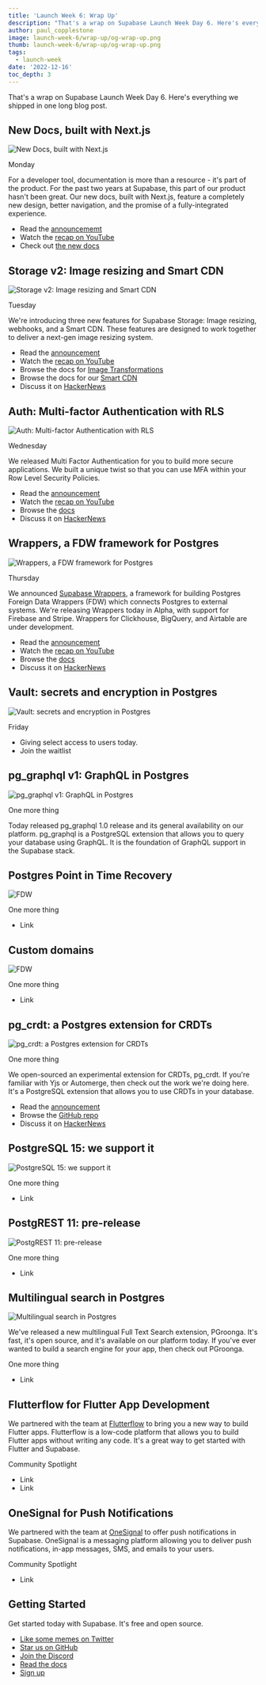 ```yaml
---
title: 'Launch Week 6: Wrap Up'
description: "That's a wrap on Supabase Launch Week Day 6. Here's everything we shipped in one long blog post."
author: paul_copplestone
image: launch-week-6/wrap-up/og-wrap-up.png
thumb: launch-week-6/wrap-up/og-wrap-up.png
tags:
  - launch-week
date: '2022-12-16'
toc_depth: 3
---
```


That's a wrap on Supabase Launch Week Day 6. Here's everything we shipped in one long blog post.

## New Docs, built with Next.js

![New Docs, built with Next.js](/images/blog/lw6-day-1/lw6-day1-docs.jpg)

<Badge>Monday</Badge>

For a developer tool, documentation is more than a resource - it's part of the product. For the past two years at Supabase, this part of our product hasn't been great. Our new docs, built with Next.js, feature a completely new design, better navigation, and the promise of a fully-integrated experience.

- Read the [announcememt](/blog/new-supabase-docs-built-with-nextjs)
- Watch the [recap on YouTube](https://www.youtube.com/watch?v=Q1Amk6iDlF8)
- Check out [the new docs](https://supabase.com/docs)

## Storage v2: Image resizing and Smart CDN

![Storage v2: Image resizing and Smart CDN](/images/blog/lw6-storage/Image-resizing.jpg)

<Badge>Tuesday</Badge>

We're introducing three new features for Supabase Storage: Image resizing, webhooks, and a Smart CDN. These features are designed to work together to deliver a next-gen image resizing system.

- Read the [announcement](https://supabase.com/blog/storage-image-resizing-smart-cdn)
- Watch the [recap on YouTube](https://www.youtube.com/watch?v=NpEl20iuOtg)
- Browse the docs for [Image Transformations](https://supabase.com/docs/guides/storage/image-transformations)
- Browse the docs for our [Smart CDN](https://supabase.com/docs/guides/storage/cdn#smart-cdn-caching)
- Discuss it on [HackerNews](https://news.ycombinator.com/item?id=33969076)

## Auth: Multi-factor Authentication with RLS

![Auth: Multi-factor Authentication with RLS](/images/blog/lw6-auth/mfa-banner.jpg)

<Badge>Wednesday</Badge>

We released Multi Factor Authentication for you to build more secure applications. We built a unique twist so that you can use MFA within your Row Level Security Policies.

- Read the [announcement](/blog/mfa-auth-via-rls)
- Watch the [recap on YouTube](https://www.youtube.com/watch?v=He7LI2mv9v0)
- Browse the [docs](/docs/guides/auth/auth-mfa)
- Discuss it on [HackerNews](https://news.ycombinator.com/item?id=33984104)

## Wrappers, a FDW framework for Postgres

![Wrappers, a FDW framework for Postgres](/images/blog/launch-week-6/wrappers/wrappers-og.png)

<Badge>Thursday</Badge>

We announced [Supabase Wrappers](https://github.com/supabase/wrappers), a framework for building Postgres Foreign Data Wrappers (FDW) which connects Postgres to external systems. We're releasing Wrappers today in Alpha, with support for Firebase and Stripe. Wrappers for Clickhouse, BigQuery, and Airtable are under development.

- Read the [announcement](/blog/postgres-foreign-data-wrappers-rust)
- Watch the [recap on YouTube](https://www.youtube.com/watch?v=He7LI2mv9v0)
- Browse the [docs](https://supabase.github.io)
- Discuss it on [HackerNews](https://news.ycombinator.com/item?id=34001493)

## Vault: secrets and encryption in Postgres

![Vault: secrets and encryption in Postgres](/images/blog/launch-week-6/vault/og-vault.png)

<Badge>Friday</Badge>

- Giving select access to users today.
- Join the waitlist

## pg_graphql v1: GraphQL in Postgres

![pg_graphql v1: GraphQL in Postgres](/images/blog/launch-week-6/pggraphql/og-pg-graphql.png)

<Badge>One more thing</Badge>

Today released pg_graphql 1.0 release and its general availability on our platform. pg_graphql is a PostgreSQL extension that allows you to query your database using GraphQL. It is the foundation of GraphQL support in the Supabase stack.

## Postgres Point in Time Recovery

![FDW](/images/blog/launch-week-6/pitr/og-pitr.png)

<Badge>One more thing</Badge>

- Link

## Custom domains

![FDW](/images/blog/launch-week-6/custom-domains/og-custom-domains.png)

<Badge>One more thing</Badge>

- Link

## pg_crdt: a Postgres extension for CRDTs

![pg_crdt: a Postgres extension for CRDTs](/images/blog/launch-week-6/crdt/og-pg-crdt.png)

<Badge>One more thing</Badge>

We open-sourced an experimental extension for CRDTs, pg_crdt. If you're familiar with Yjs or Automerge, then check out the work we're doing here. It's a PostgreSQL extension that allows you to use CRDTs in your database.

- Read the [announcement](/blog/postgres-crdt)
- Browse the [GitHub repo](https://github.com/supabase/pg_crdt)
- Discuss it on [HackerNews](https://news.ycombinator.com/item?id=33931971)

## PostgreSQL 15: we support it

![PostgreSQL 15: we support it](/images/blog/launch-week-6/vault/og-vault.png)

<Badge>One more thing</Badge>

- Link

## PostgREST 11: pre-release

![PostgREST 11: pre-release](/images/blog/launch-week-6/vault/og-vault.png)

<Badge>One more thing</Badge>

- Link

## Multilingual search in Postgres

![Multilingual search in Postgres](/images/blog/launch-week-6/vault/og-vault.png)

We've released a new multilingual Full Text Search extension, PGroonga. It's fast, it's open source, and it's available on our platform today. If you've ever wanted to build a search engine for your app, then check out PGroonga.

<Badge>One more thing</Badge>

- Link

## Flutterflow for Flutter App Development

We partnered with the team at [Flutterflow](https://flutterflow.io/) to bring you a new way to build Flutter apps. Flutterflow is a low-code platform that allows you to build Flutter apps without writing any code. It's a great way to get started with Flutter and Supabase.

<Badge>Community Spotlight</Badge>

- Link
- Link

## OneSignal for Push Notifications

We partnered with the team at [OneSignal](https://onesignal.com/) to offer push notifications in Supabase. OneSignal is a messaging platform allowing you to deliver push notifications, in-app messages, SMS, and emails to your users.

<Badge>Community Spotlight</Badge>

- Link

## Getting Started

Get started today with Supabase. It's free and open source.

- [Like some memes on Twitter](https://twitter.com/supabase)
- [Star us on GitHub](https://github.com/supabase/supabase)
- [Join the Discord](https://discord.supabase.com)
- [Read the docs](https://supabase.com/docs)
- [Sign up](https://app.supabase.io/)
